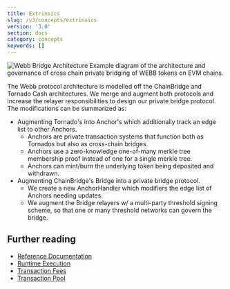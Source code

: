 ```yaml
---
title: Extrinsics
slug: /v3/concepts/extrinsics
version: '3.0'
section: docs
category: concepts
keywords: []
---
```


![Webb Bridge Architecture](../../../../src/images/docs/bridge-protocol/architecture.png)
Example diagram of the architecture and governance of cross chain private bridging of WEBB tokens on EVM chains.

The Webb protocol architecture is modelled off the ChainBridge and Tornado Cash architectures. We merge and augment both protocols and increase the relayer responsibilities to design our private bridge protocol. The modifications can be summarized as:

-  Augmenting Tornado's into Anchor's which additionally track an edge list to other Anchors.
    - Anchors are private transaction systems that function both as Tornados but also as cross-chain bridges.
    - Anchors use a zero-knowledge one-of-many merkle tree membership proof instead of one for a single merkle tree.
    - Anchors can mint/burn the underlying token being deposited and withdrawn.
- Augmenting ChainBridge's Bridge into a private bridge protocol.
    - We create a new AnchorHandler which modifiers the edge list of Anchors needing updates.
    - We augment the Bridge relayers w/ a multi-party threshold signing scheme, so that one or many threshold networks can govern the bridge.

## Further reading

- [Reference Documentation](/rustdocs/latest/sp_runtime/traits/trait.Extrinsic.html)
- [Runtime Execution](/v3/concepts/execution)
- [Transaction Fees](/v3/runtime/weights-and-fees)
- [Transaction Pool](/v3/concepts/tx-pool)
